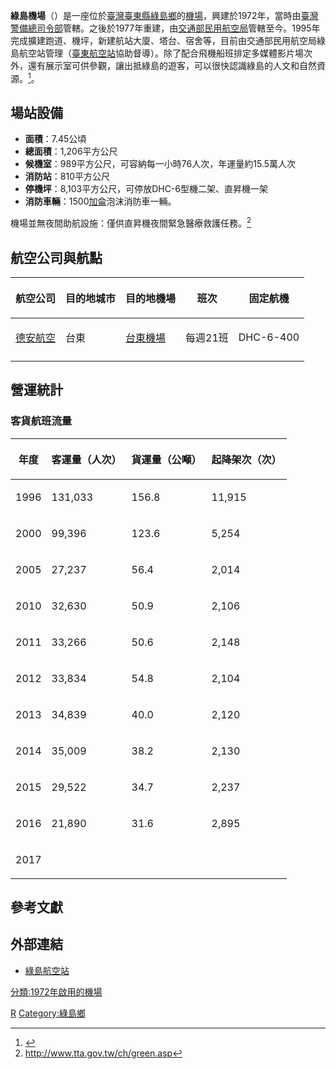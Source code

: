 {{Infobox airport
| name         = 綠島航空站
| nativename   = <small>{{lang|en|Ludao Airport}}</small>
| image        = Taiwan Green Island Airport front 2008.jpg
| image-width  = 280
| caption      = 
| IATA         = GNI
| ICAO         = RCGI
| type         = 民用
| owner        =
| operator     =[[交通部民用航空局|交通部民用航空局]]
| city-served  = [[綠島鄉|綠島鄉]]
| location     = {{ROC-TW}}[[臺東縣|臺東縣]][[綠島鄉|綠島鄉]]南寮村231號
| opened       = {{start date|1972}}
| closed       = <!-- {{end date|YYYY|MM|DD}} -->
| elevation-f  = 28
| metric-elev  = yes
| coordinates  = {{Coord|22|40|24|N|121|27|58|E|type:airport_region:TW|display=inline,title}}
| latd  =  22 | latm  = 40 | lats  = 24 | latNS  = N
| longd = 121 | longm = 27 | longs = 58 | longEW = E
| coordinates_region     = TW-TTT
| website                = {{URL|http://www.tta.gov.tw/green/index.asp}}
| pushpin_map            = Taiwan
| pushpin_mapsize        = 250
| pushpin_map_caption    = 機場在臺灣的位置
| pushpin_label          = GNI/RCGI
| pushpin_label_position = bottom
| r1-number    = 17/35
| r1-length-m  = 917
| r1-surface   = 混凝土/瀝青
| metric-rwy   = yes
| stat-year    = 2016
| stat1-header = 客運量
| stat1-data   = 21,890 人次
| stat2-header = 貨運量
| stat2-data   = 31.6 公噸
| stat3-header = 起降架次
| stat3-data   = 2,895 架次
| footnotes    = 參考資料：交通部民用航空局<ref>{{Cite web |url=http://www.caa.gov.tw/APFile/big5/download/ao/1485160713545.pdf |title=民航運輸各機場營運量－按機場分 |accessdate=2017-01-23 |date=2017-02-01 |archive-url=https://web.archive.org/web/20170202150722/http://www.caa.gov.tw/APFile/big5/download/ao/1485160713545.pdf |archive-date=2017-02-02 |dead-url=yes }}</ref>
}}

'''綠島機場'''（{{airport codes|GNI|RCGI}}）是一座位於[[臺灣|臺灣]][[臺東縣|臺東縣]][[綠島鄉|綠島鄉]]的[[機場|機場]]，興建於1972年，當時由[[臺灣警備總司令部|臺灣警備總司令部]]管轄。之後於1977年重建，由[[交通部民用航空局|交通部民用航空局]]管轄至今。1995年完成擴建跑道、機坪，新建航站大廈、塔台、宿舍等，目前由交通部民用航空局綠島航空站管理（[[臺東機場|臺東航空站]]協助督導）。除了配合飛機船班排定多媒體影片場次外，還有展示室可供參觀，讓出抵綠島的遊客，可以很快認識綠島的人文和自然資源。<ref name="intro">{{Cite web |url=http://www.tta.gov.tw/ch/green.asp |title=存档副本 |accessdate=2008-02-23 |archive-date=2008-02-22 |archive-url=https://web.archive.org/web/20080222100314/http://www.tta.gov.tw/ch/green.asp |dead-url=yes }}</ref>。

== 場站設備 ==
* '''面積'''：7.45公頃
* '''總面積'''：1,206平方公尺
* '''候機室'''：989平方公尺，可容納每一小時76人次，年運量約15.5萬人次
* '''消防站'''：810平方公尺
* '''停機坪'''：8,103平方公尺，可停放DHC-6型機二架、直昇機一架
* '''消防車輛'''：1500[[加侖|加侖]]泡沫消防車一輛。

機場並無夜間助航設施：僅供直昇機夜間緊急醫療救護任務。<ref name="intro">http://www.tta.gov.tw/ch/green.asp{{dead link|date=2018年4月 |bot=InternetArchiveBot |fix-attempted=yes }}</ref>

== 航空公司與航點 ==
{|class="wikitable" width="100%" align="center"
!航空公司
!目的地城市
!目的地機場
!班次
!固定航機
|-
|{{flagicon|TWN}} [[德安航空|德安航空]]
|{{flagicon|TWN}} 台東
|[[台東機場|台東機場]]
|align="center"|每週21班
|align="center"|DHC-6-400
|-
|}

==  營運統計 ==

=== 客貨航班流量 ===
{| class="wikitable sortable"
!年度
!客運量（人次）
!貨運量（公噸）
!起降架次（次）
|-
|1996
|131,033
|156.8
|11,915
|-
|2000
|99,396
|123.6
|5,254
|-
|2005
|27,237
|56.4
|2,014
|-
|2010
|32,630
|50.9
|2,106
|-
|2011
|33,266
|50.6
|2,148
|-
|2012
|33,834
|54.8
|2,104
|-
|2013
|34,839
|40.0
|2,120
|-
|2014
|35,009
|38.2
|2,130
|-
|2015
|29,522
|34.7
|2,237
|-
|2016
|21,890
|31.6
|2,895
|-
|2017
|
|
|
|}

== 參考文獻 ==
<div class="references-small">
<references />
</div>

== 外部連結 ==
{{commons category|Lyudao Airport}}
* [http://www.tta.gov.tw/green/index.asp 綠島航空站] {{Wayback|url=http://www.tta.gov.tw/green/index.asp |date=20150703061437 }}{{zh-tw}}

{{台灣機場}}

[[Category:台灣機場|R]]
[[Category:綠島鄉|Category:綠島鄉]]
[[分類:1972年啟用的機場|分類:1972年啟用的機場]]